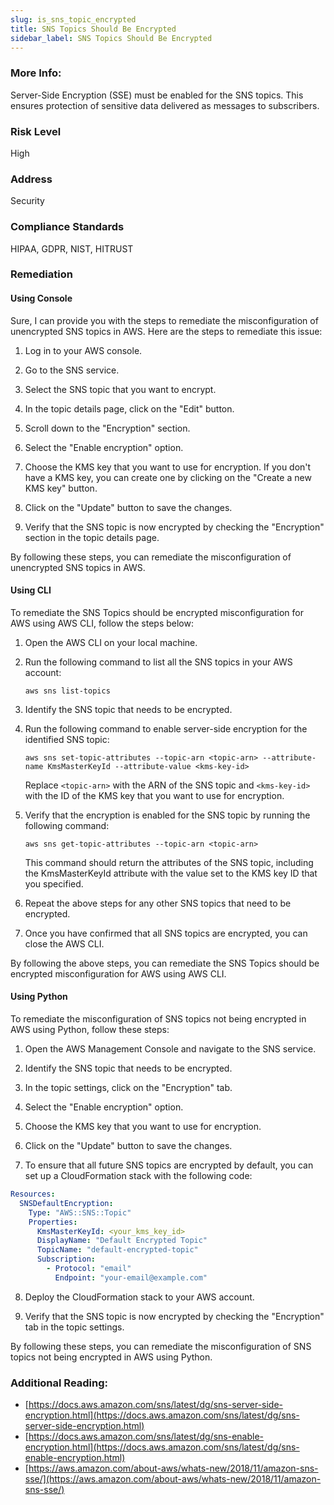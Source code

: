 ```yaml
---
slug: is_sns_topic_encrypted
title: SNS Topics Should Be Encrypted
sidebar_label: SNS Topics Should Be Encrypted
---
```


### More Info:

Server-Side Encryption (SSE) must be enabled for the SNS topics. This ensures protection of sensitive data delivered as messages to subscribers.

### Risk Level

High

### Address

Security

### Compliance Standards

HIPAA, GDPR, NIST, HITRUST

### Remediation

#### Using Console

Sure, I can provide you with the steps to remediate the misconfiguration of unencrypted SNS topics in AWS. Here are the steps to remediate this issue:

1. Log in to your AWS console.

2. Go to the SNS service.

3. Select the SNS topic that you want to encrypt.

4. In the topic details page, click on the "Edit" button.

5. Scroll down to the "Encryption" section.

6. Select the "Enable encryption" option.

7. Choose the KMS key that you want to use for encryption. If you don't have a KMS key, you can create one by clicking on the "Create a new KMS key" button.

8. Click on the "Update" button to save the changes.

9. Verify that the SNS topic is now encrypted by checking the "Encryption" section in the topic details page.

By following these steps, you can remediate the misconfiguration of unencrypted SNS topics in AWS.

#### Using CLI

To remediate the SNS Topics should be encrypted misconfiguration for AWS using AWS CLI, follow the steps below:

1. Open the AWS CLI on your local machine.

2. Run the following command to list all the SNS topics in your AWS account:

   ```
   aws sns list-topics
   ```

3. Identify the SNS topic that needs to be encrypted.

4. Run the following command to enable server-side encryption for the identified SNS topic:

   ```
   aws sns set-topic-attributes --topic-arn <topic-arn> --attribute-name KmsMasterKeyId --attribute-value <kms-key-id>
   ```

   Replace `<topic-arn>` with the ARN of the SNS topic and `<kms-key-id>` with the ID of the KMS key that you want to use for encryption.

5. Verify that the encryption is enabled for the SNS topic by running the following command:

   ```
   aws sns get-topic-attributes --topic-arn <topic-arn>
   ```

   This command should return the attributes of the SNS topic, including the KmsMasterKeyId attribute with the value set to the KMS key ID that you specified.

6. Repeat the above steps for any other SNS topics that need to be encrypted.

7. Once you have confirmed that all SNS topics are encrypted, you can close the AWS CLI.

By following the above steps, you can remediate the SNS Topics should be encrypted misconfiguration for AWS using AWS CLI.

#### Using Python

To remediate the misconfiguration of SNS topics not being encrypted in AWS using Python, follow these steps:

1. Open the AWS Management Console and navigate to the SNS service.

2. Identify the SNS topic that needs to be encrypted.

3. In the topic settings, click on the "Encryption" tab.

4. Select the "Enable encryption" option.

5. Choose the KMS key that you want to use for encryption. 

6. Click on the "Update" button to save the changes.

7. To ensure that all future SNS topics are encrypted by default, you can set up a CloudFormation stack with the following code:

```yaml
Resources:
  SNSDefaultEncryption:
    Type: "AWS::SNS::Topic"
    Properties:
      KmsMasterKeyId: <your_kms_key_id>
      DisplayName: "Default Encrypted Topic"
      TopicName: "default-encrypted-topic"
      Subscription:
        - Protocol: "email"
          Endpoint: "your-email@example.com"
```

8. Deploy the CloudFormation stack to your AWS account.

9. Verify that the SNS topic is now encrypted by checking the "Encryption" tab in the topic settings.

By following these steps, you can remediate the misconfiguration of SNS topics not being encrypted in AWS using Python.

### Additional Reading:

- [https://docs.aws.amazon.com/sns/latest/dg/sns-server-side-encryption.html](https://docs.aws.amazon.com/sns/latest/dg/sns-server-side-encryption.html) 
- [https://docs.aws.amazon.com/sns/latest/dg/sns-enable-encryption.html](https://docs.aws.amazon.com/sns/latest/dg/sns-enable-encryption.html) 
- [https://aws.amazon.com/about-aws/whats-new/2018/11/amazon-sns-sse/](https://aws.amazon.com/about-aws/whats-new/2018/11/amazon-sns-sse/) 

